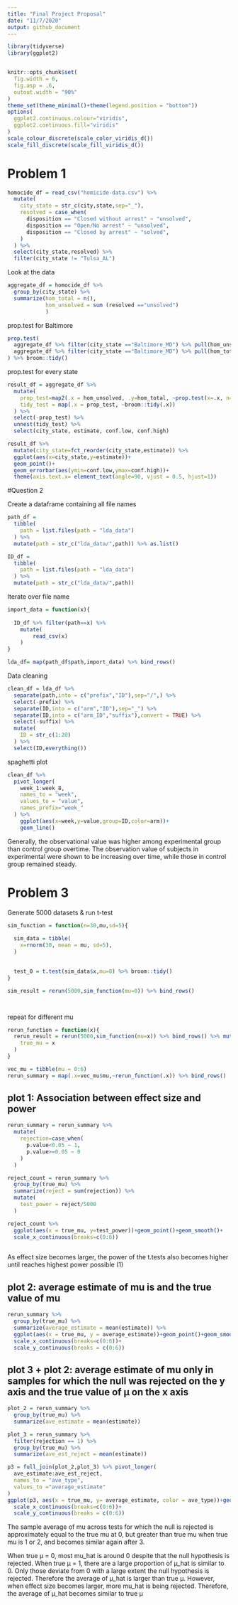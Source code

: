 ```yaml
---
title: "Final Project Proposal"
date: "11/7/2020"
output: github_document
---
```


```r
library(tidyverse)
library(ggplot2)


knitr::opts_chunk$set(
  fig.width = 6,
  fig.asp = .6,
  outout.width = "90%"
)
theme_set(theme_minimal()+theme(legend.position = "bottom"))
options(
  ggplot2.continuous.colour="viridis",
  ggplot2.continuous.fill="viridis"
)
scale_colour_discrete(scale_color_viridis_d())
scale_fill_discrete(scale_fill_viridis_d())
```

# Problem 1

```r
homocide_df = read_csv("homicide-data.csv") %>% 
  mutate(
    city_state = str_c(city,state,sep="_"),
    resolved = case_when(
      disposition == "Closed without arrest" ~ "unsolved",
      disposition == "Open/No arrest" ~ "unsolved",
      disposition == "Closed by arrest" ~ "solved",
    )
  ) %>% 
  select(city_state,resolved) %>% 
  filter(city_state != "Tulsa_AL")
```

Look at the data
```r
aggregate_df = homocide_df %>% 
  group_by(city_state) %>% 
  summarize(hom_total = n(),
            hom_unsolved = sum (resolved =="unsolved")
            )
```

prop.test for Baltimore
```r
prop.test(
  aggregate_df %>% filter(city_state =="Baltimore_MD") %>% pull(hom_unsolved),
  aggregate_df %>% filter(city_state =="Baltimore_MD") %>% pull(hom_total)
) %>% broom::tidy()

```


prop.test for every state
```r
result_df = aggregate_df %>% 
  mutate(
    prop_test=map2(.x = hom_unsolved, .y=hom_total, ~prop.test(x=.x, n=.y)),
    tidy_test = map(.x = prop_test, ~broom::tidy(.x))
  ) %>% 
  select(-prop_test) %>% 
  unnest(tidy_test) %>% 
  select(city_state, estimate, conf.low, conf.high)
```

```r
result_df %>% 
  mutate(city_state=fct_reorder(city_state,estimate)) %>% 
  ggplot(aes(x=city_state,y=estimate))+
  geom_point()+
  geom_errorbar(aes(ymin=conf.low,ymax=conf.high))+
  theme(axis.text.x= element_text(angle=90, vjust = 0.5, hjust=1))
```


#Question 2

Create a dataframe containing all file names
```r
path_df = 
  tibble(
    path = list.files(path = "lda_data")
  ) %>% 
  mutate(path = str_c("lda_data/",path)) %>% as.list()

ID_df =
  tibble(
    path = list.files(path = "lda_data")
  ) %>% 
  mutate(path = str_c("lda_data/",path))

```

Iterate over file name

```r
import_data = function(x){
  
  ID_df %>% filter(path==x) %>% 
    mutate(
        read_csv(x)
    )
}

lda_df= map(path_df$path,import_data) %>% bind_rows()

```

Data cleaning

```r
clean_df = lda_df %>% 
  separate(path,into = c("prefix","ID"),sep="/",) %>% 
  select(-prefix) %>% 
  separate(ID,into = c("arm","ID"),sep="_") %>% 
  separate(ID,into = c("arm_ID","suffix"),convert = TRUE) %>% 
  select(-suffix) %>% 
  mutate(
    ID = str_c(1:20)
  ) %>% 
  select(ID,everything())


```


spaghetti plot

```r
clean_df %>% 
  pivot_longer(
    week_1:week_8,
    names_to = "week",
    values_to = "value",
    names_prefix="week_"
  ) %>% 
    ggplot(aes(x=week,y=value,group=ID,color=arm))+
    geom_line()

```

Generally, the observational value was higher among experimental group than control group overtime. The observation value of subjects in experimental were shown to be increasing over time, while those in control group remained steady.


# Problem 3

Generate 5000 datasets & run t-test

```r
sim_function = function(n=30,mu,sd=5){
  
  sim_data = tibble(
    x=rnorm(30, mean = mu, sd=5),
  )

  
  test_0 = t.test(sim_data$x,mu=0) %>% broom::tidy()
}

sim_result = rerun(5000,sim_function(mu=0)) %>% bind_rows()




```


repeat for different mu

```r
rerun_function = function(x){
  rerun_result = rerun(5000,sim_function(mu=x)) %>% bind_rows() %>% mutate(
    true_mu = x
  )
}

vec_mu = tibble(mu = 0:6)
rerun_summary = map(.x=vec_mu$mu,~rerun_function(.x)) %>% bind_rows()

```

## plot 1: Association between effect size and power

```r
rerun_summary = rerun_summary %>% 
  mutate(
    rejection=case_when(
      p.value<0.05 ~ 1,
      p.value>=0.05 ~ 0
    )
  ) 

reject_count = rerun_summary %>% 
  group_by(true_mu) %>% 
  summarize(reject = sum(rejection)) %>% 
  mutate(
    test_power = reject/5000
  )

reject_count %>% 
  ggplot(aes(x = true_mu, y=test_power))+geom_point()+geom_smooth()+
  scale_x_continuous(breaks=c(0:6))
  

```
As effect size becomes larger, the power of the t.tests also becomes higher until reaches highest power possible (1)


## plot 2: average estimate of mu is and the true value of mu

```r
rerun_summary %>% 
  group_by(true_mu) %>% 
  summarize(average_estimate = mean(estimate)) %>% 
  ggplot(aes(x = true_mu, y = average_estimate))+geom_point()+geom_smooth()+
  scale_x_continuous(breaks=c(0:6))+
  scale_y_continuous(breaks = c(0:6))

```

## plot 3 + plot 2: average estimate of mu only in samples for which the null was rejected on the y axis and the true value of μ on the x axis

```r
plot_2 = rerun_summary %>% 
  group_by(true_mu) %>% 
  summarize(ave_estimate = mean(estimate))

plot_3 = rerun_summary %>% 
  filter(rejection == 1) %>% 
  group_by(true_mu) %>% 
  summarize(ave_est_reject = mean(estimate))

p3 = full_join(plot_2,plot_3) %>% pivot_longer(
  ave_estimate:ave_est_reject,
  names_to = "ave_type",
  values_to ="average_estimate"
) 
ggplot(p3, aes(x = true_mu, y= average_estimate, color = ave_type))+geom_point()+geom_smooth()+
  scale_x_continuous(breaks=c(0:6))+
  scale_y_continuous(breaks = c(0:6))
```

The sample average of mu across tests for which the null is rejected is approximately equal to the true mu at 0, but greater than true mu when true mu is 1 or 2, and becomes similar again after 3.

When true µ = 0, most mu_hat is around 0 despite that the null hypothesis is rejected.
When true µ = 1, there are a large proportion of µ_hat is similar to 0. Only those deviate from 0 with a large extent the null hypothesis is rejected. Therefore the average of µ_hat is larger than true µ.
However, when effect size becomes larger, more mu_hat is being rejected. Therefore, the average of µ_hat becomes similar to true µ




